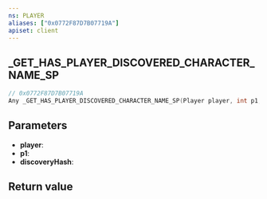 ```yaml
---
ns: PLAYER
aliases: ["0x0772F87D7B07719A"]
apiset: client
---
```

## _GET_HAS_PLAYER_DISCOVERED_CHARACTER_NAME_SP

```c
// 0x0772F87D7B07719A
Any _GET_HAS_PLAYER_DISCOVERED_CHARACTER_NAME_SP(Player player, int p1, Hash discoveryHash);
```


## Parameters
* **player**:
* **p1**:
* **discoveryHash**:

## Return value